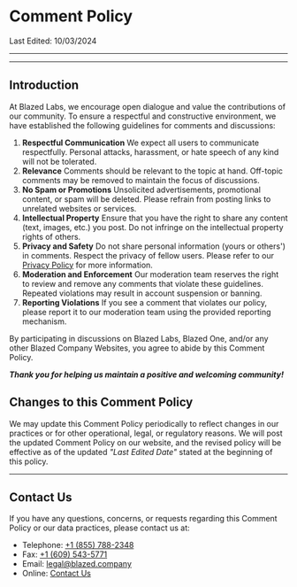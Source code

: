 
# Comment Policy

Last Edited: 10/03/2024

---

<TableOfContents />

---

## Introduction

At Blazed Labs, we encourage open dialogue and value the contributions of our community. To ensure a respectful and constructive environment, we have established the following guidelines for comments and discussions:

1. **Respectful Communication**
We expect all users to communicate respectfully. Personal attacks, harassment, or hate speech of any kind will not be tolerated.
2. **Relevance**
Comments should be relevant to the topic at hand. Off-topic comments may be removed to maintain the focus of discussions.
3. **No Spam or Promotions**
Unsolicited advertisements, promotional content, or spam will be deleted. Please refrain from posting links to unrelated websites or services.
4. **Intellectual Property**
Ensure that you have the right to share any content (text, images, etc.) you post. Do not infringe on the intellectual property rights of others.
5. **Privacy and Safety**
Do not share personal information (yours or others') in comments. Respect the privacy of fellow users. Please refer to our [Privacy Policy](/privacy) for more information.
6. **Moderation and Enforcement**
Our moderation team reserves the right to review and remove any comments that violate these guidelines. Repeated violations may result in account suspension or banning.
7. **Reporting Violations**
If you see a comment that violates our policy, please report it to our moderation team using the provided reporting mechanism.

By participating in discussions on Blazed Labs, Blazed One, and/or any other Blazed Company Websites, you agree to abide by this Comment Policy. 

***Thank you for helping us maintain a positive and welcoming community!***

## Changes to this Comment Policy

We may update this Comment Policy periodically to reflect changes in our practices or for other operational, legal, or regulatory reasons. We will post the updated Comment Policy on our website, and the revised policy will be effective as of the updated *"Last Edited Date"* stated at the beginning of this policy.

---

## Contact Us

If you have any questions, concerns, or requests regarding this Comment Policy or our data practices, please contact us at:

* Telephone: [+1 (855) 788-2348](tel:18557882348)
* Fax: [+1 (609) 543-5771](tel:+16095435771)
* Email: [legal@blazed.company](mailto:legal@blazed.company)
* Online: [Contact Us](/contact/)
